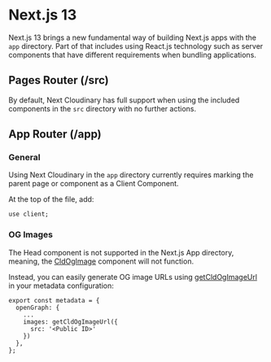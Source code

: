 


<Head>
  <title>Next.js 13 - Next Cloudinary</title>
  <meta name="og:title" content="Using Next Cloudinary with Next.js 13" />
  <meta name="og:url" content={`https://next-cloudinary.spacejelly.dev/responsive-images`} />
</Head>

<OgImage
  title="Next.js 13"
  twitterTitle="Using Next Cloudinary with Next.js 13"
/>

# Next.js 13

Next.js 13 brings a new fundamental way of building Next.js apps with the `app` directory. Part of that includes using React.js technology such as server components that have different requirements when bundling applications.

## Pages Router (/src)

By default, Next Cloudinary has full support when using the included components in the `src` directory with no further actions.

## App Router (/app)

### General

Using Next Cloudinary in the `app` directory currently requires marking the parent page or component as a Client Component.

At the top of the file, add:

```
use client;
```

### OG Images

The Head component is not supported in the Next.js App directory, meaning, the [CldOgImage](/components/cldogimage/basic-usage) component will not function.

Instead, you can easily generate OG image URLs using [getCldOgImageUrl](/getcldogimageurl/basic-usage) in your metadata configuration:


```
export const metadata = {
  openGraph: {
    ...
    images: getCldOgImageUrl({
      src: '<Public ID>'
    })
  },
};
```